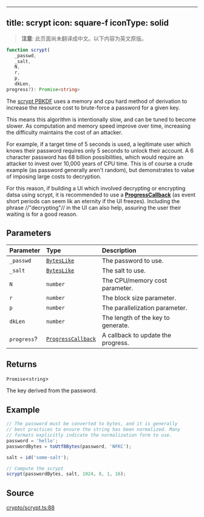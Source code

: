 <!-- AUTO-GENERATED-CONTENT:START (ENGLISH-COPY) -->
---
title: scrypt
icon: square-f
iconType: solid
---

> **注意**: 此页面尚未翻译成中文。以下内容为英文原版。

```ts
function scrypt(
   _passwd, 
   _salt, 
   N, 
   r, 
   p, 
   dkLen, 
progress?): Promise<string>
```

The [scrypt PBKDF](https://en.wikipedia.org/wiki/Scrypt) uses a memory and cpu hard method of derivation to increase
the resource cost to brute-force a password for a given key.

This means this algorithm is intentionally slow, and can be tuned to become slower. As computation and memory speed
improve over time, increasing the difficulty maintains the cost of an attacker.

For example, if a target time of 5 seconds is used, a legitimate user which knows their password requires only 5
seconds to unlock their account. A 6 character password has 68 billion possibilities, which would require an attacker
to invest over 10,000 years of CPU time. This is of course a crude example (as password generally aren't random), but
demonstrates to value of imposing large costs to decryption.

For this reason, if building a UI which involved decrypting or encrypting datsa using scrypt, it is recommended to
use a [**ProgressCallback**](../types-aliases/ProgressCallback) (as event short periods can seem lik an eternity if
the UI freezes). Including the phrase //"decrypting"// in the UI can also help, assuring the user their waiting is
for a good reason.

## Parameters

| Parameter | Type | Description |
| :------ | :------ | :------ |
| `_passwd` | [`BytesLike`](/cn/sdk/content/type-aliases/BytesLike) | The password to use. |
| `_salt` | [`BytesLike`](/cn/sdk/content/type-aliases/BytesLike) | The salt to use. |
| `N` | `number` | The CPU/memory cost parameter. |
| `r` | `number` | The block size parameter. |
| `p` | `number` | The parallelization parameter. |
| `dkLen` | `number` | The length of the key to generate. |
| `progress`? | [`ProgressCallback`](/cn/sdk/content/type-aliases/ProgressCallback) | A callback to update the progress. |

## Returns

`Promise`\<`string`\>

The key derived from the password.

## Example

```ts
// The password must be converted to bytes, and it is generally
// best practices to ensure the string has been normalized. Many
// formats explicitly indicate the normalization form to use.
password = 'hello';
passwordBytes = toUtf8Bytes(password, 'NFKC');

salt = id('some-salt');

// Compute the scrypt
scrypt(passwordBytes, salt, 1024, 8, 1, 16);
```

## Source

[crypto/scrypt.ts:88](https://github.com/dominant-strategies/quais.js/blob/c1c12d43f9d34c6baad2b0542bd6d0acd6fefcbf/src/crypto/scrypt.ts#L88)
